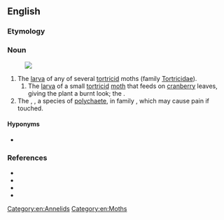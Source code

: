 ==English==

===Etymology===
{{compound|fire|worm|lang=en}}

===Noun===
{{en-noun}}
[[File:Chloeia_flava.jpg|thumb|{{taxlink|Chloeia flava|species|ver=180317}}]]

# The [[larva]] of any of several [[tortricid]] moths (family [[Tortricidae]]).
## The [[larva]] of a small [[tortricid]] [[moth]] that feeds on [[cranberry]] leaves, giving the plant a burnt look; the {{vern|cranberry worm}}.
# The {{vern|bearded fireworm}}, {{taxlink|Chloeia flava|species|noshow=1}}, a species of [[polychaete]], in family {{taxlink|Amphinomidae|family|noshow=1}}, which may cause pain if touched.

====Hyponyms====
* {{sense|family}} {{pedia|List of Tortricidae genera}}

===References===
*{{pedia|Tortricidae}}
* {{pedia|Amphinomidae}}
* {{specieslite|Tortricidae}}
* {{specieslite|Chloeia flava}}

[[Category:en:Annelids]]
[[Category:en:Moths]]